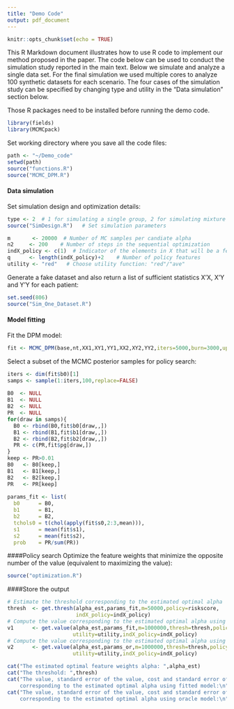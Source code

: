 ---
title: "Demo Code"
output: pdf_document
---

```{r setup, include=FALSE}
knitr::opts_chunk$set(echo = TRUE)
```

This R Markdown document illustrates how to use R code to implement our method proposed in the paper. The code below can be used to conduct the simulation study reported in the main text. Below we simulate and analyze a single data set. For the final simulation we used multiple cores to analyze 100 synthetic datasets for each scenario. The four cases of the simulation study can be specified by changing type and utility in the "Data simulation" section below.


Those R packages need to be installed before running the demo code.
```{r,message=FALSE}
library(fields)
library(MCMCpack)
```

Set working directory where you save all the code files:
```{r}
path <- "~/Demo_code"
setwd(path)
source("functions.R")
source("MCMC_DPM.R")
```
#### Data simulation

Set simulation design and optimization details:
```{r}
type <- 2  # 1 for simulating a single group, 2 for simulating mixture groups
source("SimDesign.R")   # Set simulation parameters

m       <- 20000  # Number of MC samples per candiate alpha
n2     <- 200    # Number of steps in the sequential optimization
indX_policy <- c(1)  # Indicator of the elements in X that will be a feature in the policy
q      <- length(indX_policy)+2    # Number of policy features
utility <- "red"   # Choose utility function: "red"/"ave"
```

Generate a fake dataset and also return a list of sufficient statistics X'X, X'Y and Y'Y for each patient:
```{r}
set.seed(806)
source("Sim_One_Dataset.R")
```
#### Model fitting 

Fit the DPM model:
```{r}
fit <- MCMC_DPM(base,nt,XX1,XY1,YY1,XX2,XY2,YY2,iters=5000,burn=3000,update=1000)
```

Select a subset of the MCMC posterior samples for policy search:
```{r}
iters <- dim(fit$b0)[1]
samps <- sample(1:iters,100,replace=FALSE)
  
B0  <- NULL
B1  <- NULL
B2  <- NULL
PR  <- NULL
for(draw in samps){
  B0 <- rbind(B0,fit$b0[draw,,])
  B1 <- rbind(B1,fit$b1[draw,,])
  B2 <- rbind(B2,fit$b2[draw,,])
  PR <- c(PR,fit$pg[draw,])
}
keep <- PR>0.01
B0   <- B0[keep,]
B1   <- B1[keep,]
B2   <- B2[keep,]
PR   <- PR[keep]
  
params_fit <- list(
  b0      = B0,
  b1      = B1,
  b2      = B2,
  tchols0 = t(chol(apply(fit$s0,2:3,mean))),
  s1      = mean(fit$s1),
  s2      = mean(fit$s2),
  prob    = PR/sum(PR))
```

####Policy search
Optimize the feature weights that minimize the opposite number of the value (equivalent to maximizing the value):
```{r}
source("optimization.R")
```

####Store the output
```{r}
# Estimate the threshold corresponding to the estimated optimal alpha
thresh  <- get.thresh(alpha_est,params_fit,m=50000,policy=riskscore,
                      indX_policy=indX_policy)
# Compute the value corresponding to the estimated optimal alpha using fitted model
v1      <- get.value(alpha_est,params_fit,m=1000000,thresh=thresh,policy=riskscore,
                     utility=utility,indX_policy=indX_policy)
# Compute the value corresponding to the estimated optimal alpha using oracle model
v2      <- get.value(alpha_est,params_or,m=1000000,thresh=thresh,policy=riskscore,
                     utility=utility,indX_policy=indX_policy)

cat("The estimated optimal feature weights alpha: ",alpha_est)
cat("The threshold: ",thresh)
cat("The value, standard error of the value, cost and standard error of the cost
    corresponding to the estimated optimal alpha using fitted model:\n",c(-v1[1],v1[2:4]))
cat("The value, standard error of the value, cost and standard error of the cost
    corresponding to the estimated optimal alpha using oracle model:\n",c(-v2[1],v2[2:4]))
```